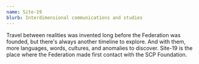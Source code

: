 ```yaml
---
name: Site-19
blurb: Interdimensional communications and studies
---
```


Travel between realities was invented long before the Federation was founded, but there's always another timeline to explore.
And with them, more languages, words, cultures, and anomalies to discover.
Site-19 is the place where the Federation made first contact with the SCP Foundation.
